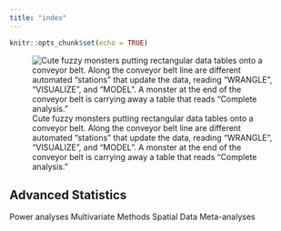 ```yaml
---
title: "index"
---
```


```r
knitr::opts_chunk$set(echo = TRUE)
```

![Cute fuzzy monsters putting rectangular data tables onto a conveyor belt. Along the conveyor belt line are different automated “stations” that update the data, reading “WRANGLE”, “VISUALIZE”, and “MODEL”. A monster at the end of the conveyor belt is carrying away a table that reads “Complete analysis.”](./images/tidydata_5.jpg)

## Advanced Statistics

Power analyses
Multivariate Methods
Spatial Data
Meta-analyses